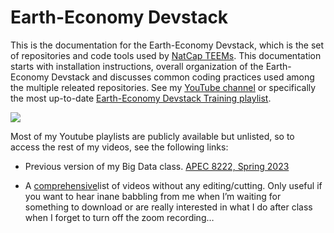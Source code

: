 # Earth-Economy Devstack

This is the documentation for the Earth-Economy Devstack, which is the set of repositories and code tools used by [NatCap TEEMs](https://natcapteems.umn.edu/). This documentation starts with installation instructions, overall organization of the Earth-Economy Devstack and discusses common coding practices used among the multiple releated repositories. See my [YouTube channel](https://www.youtube.com/@justinandrewjohnson) or specifically the most up-to-date [Earth-Economy Devstack Training playlist](https://www.youtube.com/playlist?list=PLir2vw2cQ_Nu8RWoNfH_-QUmxKnK4Bztf).

![](images/2024-03-05-03-50-26.png)

Most of my Youtube playlists are publicly available but unlisted, so to access the rest of my videos, see the following links:

-   Previous version of my Big Data class. [APEC 8222, Spring 2023](https://www.youtube.com/playlist?list=PLir2vw2cQ_NsgumvBeIq_Cy9QrXsGHUKK)

-   A [comprehensive ](https://www.youtube.com/playlist?list=PLir2vw2cQ_NsE6dLL7KDjav0WayF6cB1E)list of videos without any editing/cutting. Only useful if you want to hear inane babbling from me when I'm waiting for something to download or are really interested in what I do after class when I forget to turn off the zoom recording...
